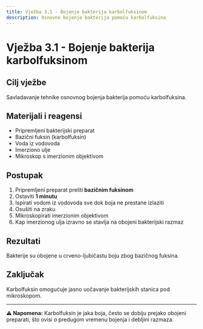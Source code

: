 ```yaml
---
title: Vježba 3.1 - Bojenje bakterija karbolfuksinom
description: Osnovno bojenje bakterija pomoću karbolfuksina
---
```


# Vježba 3.1 - Bojenje bakterija karbolfuksinom

## Cilj vježbe

Savladavanje tehnike osnovnog bojenja bakterija pomoću karbolfuksina.

## Materijali i reagensi

- Pripremljeni bakterijski preparat
- Bazični fuksin (karbolfuksin)
- Voda iz vodovoda
- Imerziono ulje
- Mikroskop s imerzionim objektivom

## Postupak

1. Pripremljeni preparat preliti **bazičnim fuksinom**
2. Ostaviti **1 minutu**
3. Ispirati vodom iz vodovoda sve dok boja ne prestane izlaziti
4. Osušiti na zraku
5. Mikroskopirati imerzionim objektivom
6. Kap imerzionog ulja izravno se stavlja na obojeni bakterijski razmaz

## Rezultati

Bakterije su obojene u crveno-ljubičastu boju zbog bazičnog fuksina.

## Zaključak

Karbolfuksin omogućuje jasno uočavanje bakterijskih stanica pod mikroskopom.

---

**⚠️ Napomena:** Karbolfuksin je jaka boja, često se dobiju prejako obojeni preparati, što ovisi o predugom vremenu bojenja i debljini razmaza.